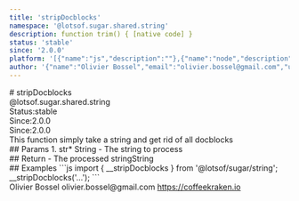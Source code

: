 ```yaml
---
title: 'stripDocblocks'
namespace: '@lotsof.sugar.shared.string'
description: function trim() { [native code] }
status: 'stable'
since: '2.0.0'
platform: '[{"name":"js","description":""},{"name":"node","description":""}]'
author: '{"name":"Olivier Bossel","email":"olivier.bossel@gmail.com","url":"https://coffeekraken.io"}'
---
```

<div class="docmap-mdx">
# stripDocblocks
<div class="_namespace">@lotsof.sugar.shared.string</div>
<div class="_metas">
<div class="_status"><span class="_status-label">Status:</span><span class="_status-value -stable">stable</span></div>
<div class="_since"><span class="_since-label">Since:</span><span class="_since-value">2.0.0</span></div>
<div class="_since"><span class="_since-label">Since:</span><span class="_since-value">2.0.0</span></div>
</div>
<div class="_description">
This function simply take a string and get rid of all docblocks
</div>
<div class="_params">
## Params
1. <span class="_name">str<span class="_required">*</span></span><span class="_default"></span> <span class="_type">String</span>
   - The string to process
</div>
<div class="_return">
## Return
- <span class="_description">The processed string</span><span class="_default"></span><span class="_type">String</span>
</div>
<div class="_examples">
## Examples
```js
import { __stripDocblocks } from '@lotsof/sugar/string';
__stripDocblocks('...');
```
</div>
<div class="_author">
<span class="_name">Olivier Bossel</span>
<span class="_email">olivier.bossel@gmail.com</span>
<a href="https://coffeekraken.io" target="_blank" class="_url">https://coffeekraken.io</a>
</div>
</div>
